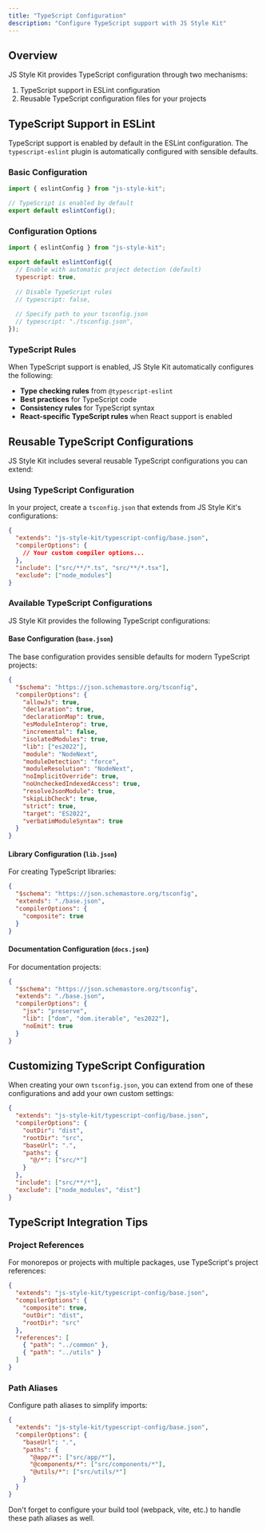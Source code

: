 ```yaml
---
title: "TypeScript Configuration"
description: "Configure TypeScript support with JS Style Kit"
---
```


## Overview

JS Style Kit provides TypeScript configuration through two mechanisms:
1. TypeScript support in ESLint configuration
2. Reusable TypeScript configuration files for your projects

## TypeScript Support in ESLint

TypeScript support is enabled by default in the ESLint configuration. The `typescript-eslint` plugin is automatically configured with sensible defaults.

### Basic Configuration

```js
import { eslintConfig } from "js-style-kit";

// TypeScript is enabled by default
export default eslintConfig();
```

### Configuration Options

```js
import { eslintConfig } from "js-style-kit";

export default eslintConfig({
  // Enable with automatic project detection (default)
  typescript: true,
  
  // Disable TypeScript rules
  // typescript: false,
  
  // Specify path to your tsconfig.json
  // typescript: "./tsconfig.json",
});
```

### TypeScript Rules

When TypeScript support is enabled, JS Style Kit automatically configures the following:

- **Type checking rules** from `@typescript-eslint`
- **Best practices** for TypeScript code
- **Consistency rules** for TypeScript syntax
- **React-specific TypeScript rules** when React support is enabled

## Reusable TypeScript Configurations

JS Style Kit includes several reusable TypeScript configurations you can extend:

### Using TypeScript Configuration

In your project, create a `tsconfig.json` that extends from JS Style Kit's configurations:

```json
{
  "extends": "js-style-kit/typescript-config/base.json",
  "compilerOptions": {
    // Your custom compiler options...
  },
  "include": ["src/**/*.ts", "src/**/*.tsx"],
  "exclude": ["node_modules"]
}
```

### Available TypeScript Configurations

JS Style Kit provides the following TypeScript configurations:

#### Base Configuration (`base.json`)

The base configuration provides sensible defaults for modern TypeScript projects:

```json
{
  "$schema": "https://json.schemastore.org/tsconfig",
  "compilerOptions": {
    "allowJs": true,
    "declaration": true,
    "declarationMap": true,
    "esModuleInterop": true,
    "incremental": false,
    "isolatedModules": true,
    "lib": ["es2022"],
    "module": "NodeNext",
    "moduleDetection": "force",
    "moduleResolution": "NodeNext",
    "noImplicitOverride": true,
    "noUncheckedIndexedAccess": true,
    "resolveJsonModule": true,
    "skipLibCheck": true,
    "strict": true,
    "target": "ES2022",
    "verbatimModuleSyntax": true
  }
}
```

#### Library Configuration (`lib.json`)

For creating TypeScript libraries:

```json
{
  "$schema": "https://json.schemastore.org/tsconfig",
  "extends": "./base.json",
  "compilerOptions": {
    "composite": true
  }
}
```

#### Documentation Configuration (`docs.json`)

For documentation projects:

```json
{
  "$schema": "https://json.schemastore.org/tsconfig",
  "extends": "./base.json",
  "compilerOptions": {
    "jsx": "preserve",
    "lib": ["dom", "dom.iterable", "es2022"],
    "noEmit": true
  }
}
```

## Customizing TypeScript Configuration

When creating your own `tsconfig.json`, you can extend from one of these configurations and add your own custom settings:

```json
{
  "extends": "js-style-kit/typescript-config/base.json",
  "compilerOptions": {
    "outDir": "dist",
    "rootDir": "src",
    "baseUrl": ".",
    "paths": {
      "@/*": ["src/*"]
    }
  },
  "include": ["src/**/*"],
  "exclude": ["node_modules", "dist"]
}
```

## TypeScript Integration Tips

### Project References

For monorepos or projects with multiple packages, use TypeScript's project references:

```json
{
  "extends": "js-style-kit/typescript-config/base.json",
  "compilerOptions": {
    "composite": true,
    "outDir": "dist",
    "rootDir": "src"
  },
  "references": [
    { "path": "../common" },
    { "path": "../utils" }
  ]
}
```

### Path Aliases

Configure path aliases to simplify imports:

```json
{
  "extends": "js-style-kit/typescript-config/base.json",
  "compilerOptions": {
    "baseUrl": ".",
    "paths": {
      "@app/*": ["src/app/*"],
      "@components/*": ["src/components/*"],
      "@utils/*": ["src/utils/*"]
    }
  }
}
```

Don't forget to configure your build tool (webpack, vite, etc.) to handle these path aliases as well.
